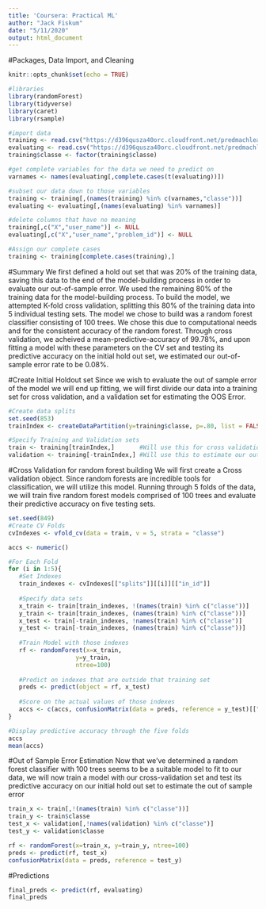 ---
title: 'Coursera: Practical ML'
author: "Jack Fiskum"
date: "5/11/2020"
output: html_document
---


#Packages, Data Import, and Cleaning
```{r setup, include=FALSE}
knitr::opts_chunk$set(echo = TRUE)

#libraries
library(randomForest)
library(tidyverse)
library(caret)
library(rsample)
```

```{r}
#import data
training <- read.csv("https://d396qusza40orc.cloudfront.net/predmachlearn/pml-training.csv")
evaluating <- read.csv("https://d396qusza40orc.cloudfront.net/predmachlearn/pml-testing.csv")
training$classe <- factor(training$classe)

#get complete variables for the data we need to predict on
varnames <- names(evaluating[,complete.cases(t(evaluating))])

#subset our data down to those variables
training <- training[,(names(training) %in% c(varnames,"classe"))]
evaluating <- evaluating[,(names(evaluating) %in% varnames)]

#delete columns that have no meaning
training[,c("X","user_name")] <- NULL
evaluating[,c("X","user_name","problem_id")] <- NULL

#Assign our complete cases
training <- training[complete.cases(training),]
```



#Summary
We first defined a hold out set that was 20% of the training data, saving this data to the end of the model-building process in order to evaluate our out-of-sample error.  We used the remaining 80% of the training data for the model-building process.  To build the model, we attempted K-fold cross validation, splitting this 80% of the training data into 5 individual testing sets.  The model we chose to build was a random forest classifier consisting of 100 trees.  We chose this due to computational needs and for the consistent accuracy of the random forest.  Through cross validation, we acheived a mean-predictive-accuracy of 99.78%, and upon fitting a model with these parameters on the CV set and testing its predictive accuracy on the initial hold out set, we estimated our out-of-sample error rate to be 0.08%.



#Create Initial Holdout set
Since we wish to evaluate the out of sample error of the model we will end up fitting, we will first divide our data into a training set for cross validation, and a validation set for estimating the OOS Error.
```{r}
#Create data splits
set.seed(853)
trainIndex <- createDataPartition(y=training$classe, p=.80, list = FALSE)

#Specify Training and Validation sets
train <- training[trainIndex,]       #Will use this for cross validation
validation <- training[-trainIndex,] #Will use this to estimate our out of sample error
```



#Cross Validation for random forest building
We will first create a Cross validation object.  Since random forests are incredible tools for classification, we will utilize this model.  Running through 5 folds of the data, we will train five random forest models comprised of 100 trees and evaluate their predictive accuracy on five testing sets.
```{r}
set.seed(849)
#Create CV Folds
cvIndexes <- vfold_cv(data = train, v = 5, strata = "classe")

accs <- numeric()

#For Each Fold
for (i in 1:5){
   #Set Indexes
   train_indexes <- cvIndexes[["splits"]][[i]][["in_id"]]
   
   #Specify data sets
   x_train <- train[train_indexes, !(names(train) %in% c("classe"))]
   y_train <- train[train_indexes, (names(train) %in% c("classe"))]
   x_test <- train[-train_indexes, !names(train) %in% c("classe")]
   y_test <- train[-train_indexes, (names(train) %in% c("classe"))]
   
   #Train Model with those indexes
   rf <- randomForest(x=x_train, 
                   y=y_train,
                   ntree=100)
   
   #Predict on indexes that are outside that training set
   preds <- predict(object = rf, x_test)
   
   #Score on the actual values of those indexes
   accs <- c(accs, confusionMatrix(data = preds, reference = y_test)[["overall"]][["Accuracy"]])
}

#Display predictive accuracy through the five folds
accs
mean(accs)
```



#Out of Sample Error Estimation
Now that we've determined a random forest classifier with 100 trees seems to be a suitable model to fit to our data, we will now train a model with our cross-validation set and test its predictive accuracy on our initial hold out set to estimate the out of sample error
```{r}
train_x <- train[,!(names(train) %in% c("classe"))]
train_y <- train$classe
test_x <- validation[,!names(validation) %in% c("classe")]
test_y <- validation$classe

rf <- randomForest(x=train_x, y=train_y, ntree=100)
preds <- predict(rf, test_x)
confusionMatrix(data = preds, reference = test_y)
```

#Predictions
```{r}
final_preds <- predict(rf, evaluating)
final_preds
```

